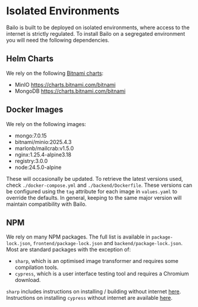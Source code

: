 
# Isolated Environments

Bailo is built to be deployed on isolated environments, where access to the internet is strictly regulated. To install
Bailo on a segregated environment you will need the following dependencies.

## Helm Charts

We rely on the following [Bitnami charts](https://charts.bitnami.com/):

- MinIO https://charts.bitnami.com/bitnami
- MongoDB https://charts.bitnami.com/bitnami

## Docker Images

We rely on the following images:

- mongo:7.0.15
- bitnami/minio:2025.4.3
- marlonb/mailcrab:v1.5.0
- nginx:1.25.4-alpine3.18
- registry:3.0.0
- node:24.5.0-alpine

These will occasionally be updated. To retrieve the latest versions used, check `./docker-compose.yml` and
`./backend/Dockerfile`. These versions can be configured using the `tag` attribute for each image in `values.yaml` to
override the defaults. In general, keeping to the same major version will maintain compatibility with Bailo.

## NPM

We rely on many NPM packages. The full list is available in `package-lock.json`, `frontend/package-lock.json` and
`backend/package-lock.json`. Most are standard packages with the exception of:

- `sharp`, which is an optimised image transformer and requires some compilation tools.
- `cypress`, which is a user interface testing tool and requires a Chromium download.

`sharp` includes instructions on installing / building without internet [here](https://sharp.pixelplumbing.com/install).
Instructions on installing `cypress` without internet are available
[here](https://docs.cypress.io/guides/references/advanced-installation).

